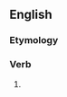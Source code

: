 ==English==

===Etymology===
{{suffix|cluck|eth|lang=en}}

===Verb===
{{head|en|verb form}}

# {{en-archaic third-person singular of|cluck}}